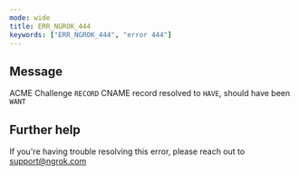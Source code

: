 ```yaml
---
mode: wide
title: ERR_NGROK_444
keywords: ["ERR_NGROK_444", "error 444"]
---
```


## Message

ACME Challenge `RECORD` CNAME record resolved to `HAVE`, should have been `WANT`

## Further help

If you're having trouble resolving this error, please reach out to [support@ngrok.com](mailto:support@ngrok.com?subject=Help%20with%20ERR_NGROK_444)
